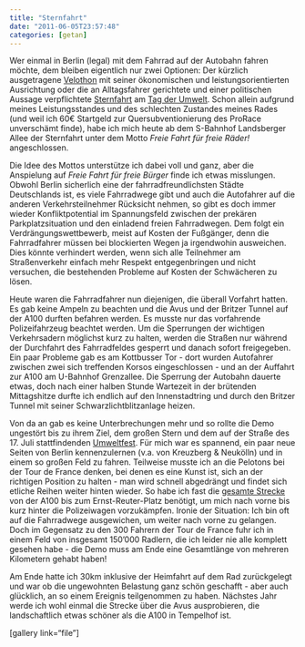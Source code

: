 ```yaml
---
title: "Sternfahrt"
date: "2011-06-05T23:57:48"
categories: [getan]
---
```


Wer einmal in Berlin (legal) mit dem Fahrrad auf der Autobahn fahren möchte, dem bleiben eigentlich nur zwei Optionen: Der kürzlich ausgetragene [Velothon](http://www.skoda-velothon-berlin.de/) mit seiner ökonomischen und leistungsorientierten Ausrichtung oder die an Alltagsfahrer gerichtete und einer politischen Aussage verpflichtete [Sternfahrt](http://www.adfc-berlin.de/aktionenprojekte/sternfahrt.html) am [Tag der Umwelt](http://de.wikipedia.org/wiki/Tag_der_Umwelt). Schon allein aufgrund meines Leistungsstandes und des schlechten Zustandes meines Rades (und weil ich 60€ Startgeld zur Quersubventionierung des ProRace unverschämt finde), habe ich mich heute ab dem S-Bahnhof Landsberger Allee der Sternfahrt unter dem Motto *Freie Fahrt für freie Räder!* angeschlossen.

Die Idee des Mottos unterstütze ich dabei voll und ganz, aber die Anspielung auf *Freie Fahrt für freie Bürger* finde ich etwas misslungen. Obwohl Berlin sicherlich eine der fahrradfreundlichsten Städte Deutschlands ist, es viele Fahrradwege gibt und auch die Autofahrer auf die anderen Verkehrsteilnehmer Rücksicht nehmen, so gibt es doch immer wieder Konfliktpotential im Spannungsfeld zwischen der prekären Parkplatzsituation und den einladend freien Fahrradwegen. Dem folgt ein Verdrängungswettbewerb, meist auf Kosten der Fußgänger, denn die Fahrradfahrer müssen bei blockierten Wegen ja irgendwohin ausweichen. Dies könnte verhindert werden, wenn sich alle Teilnehmer am Straßenverkehr einfach mehr Respekt entgegenbringen und nicht versuchen, die bestehenden Probleme auf Kosten der Schwächeren zu lösen.

Heute waren die Fahrradfahrer nun diejenigen, die überall Vorfahrt hatten. Es gab keine Ampeln zu beachten und die Avus und der Britzer Tunnel auf der A100 durften befahren werden. Es musste nur das vorfahrende Polizeifahrzeug beachtet werden. Um die Sperrungen der wichtigen Verkehrsadern möglichst kurz zu halten, werden die Straßen nur während der Durchfahrt des Fahrradfeldes gesperrt und danach sofort freigegeben. Ein paar Probleme gab es am Kottbusser Tor - dort wurden Autofahrer zwischen zwei sich treffenden Korsos eingeschlossen - und an der Auffahrt zur A100 am U-Bahnhof Grenzallee. Die Sperrung der Autobahn dauerte etwas, doch nach einer halben Stunde Wartezeit in der brütenden Mittagshitze durfte ich endlich auf den Innenstadtring und durch den Britzer Tunnel mit seiner Schwarzlichtblitzanlage heizen.

Von da an gab es keine Unterbrechungen mehr und so rollte die Demo ungestört bis zu ihrem Ziel, dem großen Stern und dem auf der Straße des 17. Juli stattfindenden [Umweltfest](http://www.umweltfestival.de/). Für mich war es spannend, ein paar neue Seiten von Berlin kennenzulernen (v.a. von Kreuzberg & Neukölln) und in einem so großen Feld zu fahren. Teilweise musste ich an die Pelotons bei der Tour de France denken, bei denen es eine Kunst ist, sich an der richtigen Position zu halten - man wird schnell abgedrängt und findet sich etliche Reihen weiter hinten wieder. So habe ich fast die [gesamte Strecke](http://www.gpsies.com/map.do?fileId=pemyidlxsioroqwj) von der A100 bis zum Ernst-Reuter-Platz benötigt, um mich nach vorne bis kurz hinter die Polizeiwagen vorzukämpfen. Ironie der Situation: Ich bin oft auf die Fahrradwege ausgewichen, um weiter nach vorne zu gelangen. Doch im Gegensatz zu den 300 Fahrern der Tour de France fuhr ich in einem Feld von insgesamt 150'000 Radlern, die ich leider nie alle komplett gesehen habe - die Demo muss am Ende eine Gesamtlänge von mehreren Kilometern gehabt haben!

Am Ende hatte ich 30km inklusive der Heimfahrt auf dem Rad zurückgelegt und war ob die ungewohnten Belastung ganz schön geschafft - aber auch glücklich, an so einem Ereignis teilgenommen zu haben. Nächstes Jahr werde ich wohl einmal die Strecke über die Avus ausprobieren, die landschaftlich etwas schöner als die A100 in Tempelhof ist.

[gallery link="file"]

